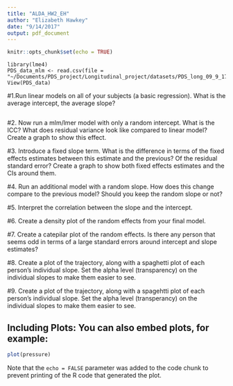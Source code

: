 ```yaml
---
title: "ALDA_HW2_EH"
author: "Elizabeth Hawkey"
date: "9/14/2017"
output: pdf_document
---
```



```r
knitr::opts_chunk$set(echo = TRUE)
```


```{}
library(lme4)
PDS_data_mlm <- read.csv(file = "~/Documents/PDS_project/Longitudinal_project/datasets/PDS_long_09_9_17_final.csv")
View(PDS_data)
```


#1.Run linear models on all of your subjects (a basic regression). What is the average intercept, the average slope?

```load

```

#2. Now run a mlm/lmer model with only a random intercept. What is the ICC? What does residual variance look like compared to linear model? Create a graph to show this effect.

#3. Introduce a fixed slope term. What is the difference in terms of the fixed effects estimates between this estimate and the previous? Of the residual standard error? Create a graph to show both fixed effects estimates and the CIs around them.

#4. Run an additional model with a random slope. How does this change compare to the previous model? Should you keep the random slope or not?

#5. Interpret the correlation between the slope and the intercept.

#6. Create a density plot of the random effects from your final model.

#7. Create a catepilar plot of the random effects. Is there any person that seems odd in terms of a large standard errors around intercept and slope estimates?

#8. Create a plot of the trajectory, along with a spaghetti plot of each person’s individual slope. Set the alpha level (transparency) on the individual slopes to make them easier to see.

#9. Create a plot of the trajectory, along with a spagehtti plot of each person’s individual slope. Set the alpha level (transperancy) on the individual slopes to make them easier to see.



## Including Plots: You can also embed plots, for example:
```r
plot(pressure)
```

Note that the `echo = FALSE` parameter was added to the code chunk to prevent printing of the R code that generated the plot.
